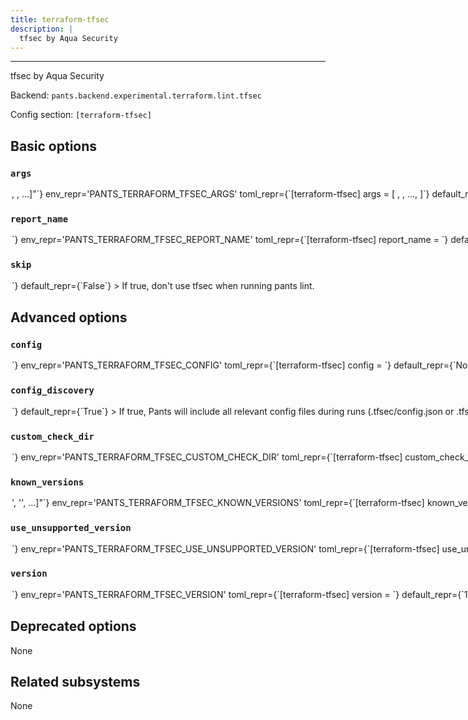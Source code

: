 ```yaml
---
title: terraform-tfsec
description: |
  tfsec by Aqua Security
---
```



---

tfsec by Aqua Security

Backend: <span className="color--primary">`pants.backend.experimental.terraform.lint.tfsec`</span>

Config section: <span className="color--primary">`[terraform-tfsec]`</span>

<span className={styles.options}>

## Basic options

### `args`

<Option
  cli_repr={`--terraform-tfsec-args="[<shell_str>, <shell_str>, ...]"`}
  env_repr='PANTS_TERRAFORM_TFSEC_ARGS'
  toml_repr={`[terraform-tfsec]
args = [
    <shell_str>,
    <shell_str>,
    ...,
]`}
  default_repr={`[]`}
>

Arguments to pass directly to tfsec, e.g. `--terraform-tfsec-args='--minimum-severity=MEDIUM'`.

</Option>

### `report_name`

<Option
  cli_repr={`--terraform-tfsec-report-name=<str>`}
  env_repr='PANTS_TERRAFORM_TFSEC_REPORT_NAME'
  toml_repr={`[terraform-tfsec]
report_name = <str>`}
  default_repr={`None`}
>

If specified, will redirect the output to a file(s) under dist/lint/terraform-tfsec/ with the given name

</Option>

### `skip`

<Option
  cli_repr={`--[no-]terraform-tfsec-skip`}
  env_repr='PANTS_TERRAFORM_TFSEC_SKIP'
  toml_repr={`[terraform-tfsec]
skip = <bool>`}
  default_repr={`False`}
>

If true, don&#x27;t use tfsec when running `pants lint`.

</Option>

## Advanced options

### `config`

<Option
  cli_repr={`--terraform-tfsec-config=<file_option>`}
  env_repr='PANTS_TERRAFORM_TFSEC_CONFIG'
  toml_repr={`[terraform-tfsec]
config = <file_option>`}
  default_repr={`None`}
>

Path to the tfsec config file (https://aquasecurity.github.io/tfsec/latest/guides/configuration/config/)

Setting this option will disable config discovery for the config file. Use this option if the config is located in a non-standard location.

</Option>

### `config_discovery`

<Option
  cli_repr={`--[no-]terraform-tfsec-config-discovery`}
  env_repr='PANTS_TERRAFORM_TFSEC_CONFIG_DISCOVERY'
  toml_repr={`[terraform-tfsec]
config_discovery = <bool>`}
  default_repr={`True`}
>

If true, Pants will include all relevant config files during runs (`.tfsec/config.json` or `.tfsec/config.yml`). Note that you will have to tell Pants to include this file by adding `"!.tfsec/"` to `[global].pants_ignore.add`.

Use `[terraform-tfsec].config` and `[terraform-tfsec].custom_check_dir` instead if your config is in a non-standard location.

</Option>

### `custom_check_dir`

<Option
  cli_repr={`--terraform-tfsec-custom-check-dir=<dir_option>`}
  env_repr='PANTS_TERRAFORM_TFSEC_CUSTOM_CHECK_DIR'
  toml_repr={`[terraform-tfsec]
custom_check_dir = <dir_option>`}
  default_repr={`None`}
>

Path to the directory containing custom checks (https://aquasecurity.github.io/tfsec/latest/guides/configuration/custom-checks/#overriding-check-directory)

Setting this option will disable config discovery for custom checks. Use this option if the custom checks dir is located in a non-standard location.

</Option>

### `known_versions`

<Option
  cli_repr={`--terraform-tfsec-known-versions="['<str>', '<str>', ...]"`}
  env_repr='PANTS_TERRAFORM_TFSEC_KNOWN_VERSIONS'
  toml_repr={`[terraform-tfsec]
known_versions = [
    '<str>',
    '<str>',
    ...,
]`}
  default_repr={`[\n  "1.28.6|linux_x86_64|8cbd8d64cbd1f25b38f33fa04db602466dade79e99c99dc9da053b5962d34014|30175259",\n  "1.28.6|linux_arm64|4bc7b0f0592be4fa384cff52af5b1cdd2066ba7a06001bea98690340851c0bce|27577217",\n  "1.28.6|macos_x86_64|3b31e954819faa7d6151b999548cefb782f2f4dc64b355c8747e44d4b0b2faca|31168281",\n  "1.28.6|macos_arm64|aa132b7e0e69e16f1c9320257841751e52c42d9791b7f900de72cf0b06ffe74c|30083056",\n  "1.28.1|linux_x86_64|57b902b31da3eed12448a4e82a8aca30477e4bcd1bf99e3f65310eae0889f88d|26427634",\n  "1.28.1|linux_arm64 |20daad803d2a7a781f2ef0ee72ba4ed4ae17dcb41a43a330ae7b98347762bec9|24299157",\n  "1.28.1|macos_x86_64|6d9f5a747b1fcc1b6c314d30f4ff4d753371e5690309a99a5dd653d719d20d2d|27293876",\n  "1.28.1|macos_arm64 |6d664dcdd37e2809d1b4f14b310ccda0973b4a29e4624e902286e4964d101e22|26478632"\n]`}
>

Known versions to verify downloads against.

Each element is a pipe-separated string of `version|platform|sha256|length` or
`version|platform|sha256|length|url_override`, where:

- `version` is the version string
- `platform` is one of `[linux_arm64,linux_x86_64,macos_arm64,macos_x86_64]`
- `sha256` is the 64-character hex representation of the expected sha256
  digest of the download file, as emitted by `shasum -a 256`
- `length` is the expected length of the download file in bytes, as emitted by
  `wc -c`
- (Optional) `url_override` is a specific url to use instead of the normally
  generated url for this version

E.g., `3.1.2|macos_x86_64|6d0f18cd84b918c7b3edd0203e75569e0c7caecb1367bbbe409b44e28514f5be|42813`.
and `3.1.2|macos_arm64 |aca5c1da0192e2fd46b7b55ab290a92c5f07309e7b0ebf4e45ba95731ae98291|50926|https://example.mac.org/bin/v3.1.2/mac-aarch64-v3.1.2.tgz`.

Values are space-stripped, so pipes can be indented for readability if necessary.

</Option>

### `use_unsupported_version`

<Option
  cli_repr={`--terraform-tfsec-use-unsupported-version=<UnsupportedVersionUsage>`}
  env_repr='PANTS_TERRAFORM_TFSEC_USE_UNSUPPORTED_VERSION'
  toml_repr={`[terraform-tfsec]
use_unsupported_version = <UnsupportedVersionUsage>`}
  one_of='error, warning'
  default_repr={`error`}
>

What action to take in case the requested version of tfsec is not supported.

Supported tfsec versions: unspecified

</Option>

### `version`

<Option
  cli_repr={`--terraform-tfsec-version=<str>`}
  env_repr='PANTS_TERRAFORM_TFSEC_VERSION'
  toml_repr={`[terraform-tfsec]
version = <str>`}
  default_repr={`1.28.6`}
>

Use this version of tfsec.

</Option>

## Deprecated options

None

## Related subsystems

None

</span>

